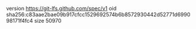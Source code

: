 version https://git-lfs.github.com/spec/v1
oid sha256:c83aae2bae09b917cfcc1529692574b6b8572930442d52771d699098171f4fc4
size 50970
